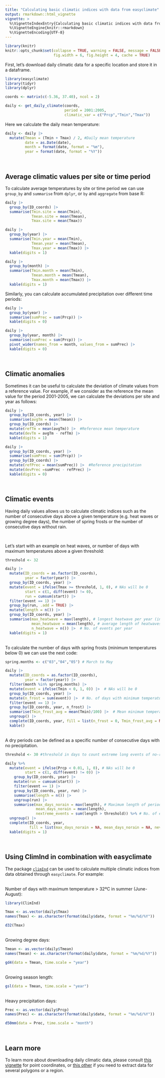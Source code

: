 ```yaml
---
title: "Calculating basic climatic indices with data from easyclimate"
output: rmarkdown::html_vignette
vignette: >
  %\VignetteIndexEntry{Calculating basic climatic indices with data from easyclimate}
  %\VignetteEngine{knitr::rmarkdown}
  %\VignetteEncoding{UTF-8}
---
```


```r
library(knitr)
knitr::opts_chunk$set(collapse = TRUE, warning = FALSE, message = FALSE, 
                      fig.width = 6, fig.height = 4, cache = TRUE)
```

First, let's download daily climatic data for a specific location and store it in a dataframe.

```r

library(easyclimate)
library(tidyr)
library(dplyr)

coords <- matrix(c(-5.36, 37.40), ncol = 2)

daily <- get_daily_climate(coords,
                           period = 2001:2005,
                           climatic_var = c("Prcp","Tmin","Tmax"))  

```


Here we calculate the daily mean temperature:

```r

daily <- daily |> 
  mutate(Tmean = (Tmin + Tmax) / 2, #Daily mean temperature
         date = as.Date(date),
         month = format(date, format = "%m"),
         year = format(date, format = "%Y"))
```

<br>

## Average climatic values per site or time period

To calculate average temperatures by site or time period we can use `group_by` and `summarise` from `dplyr`, or `by` and `aggregate` from base R: 

```r

daily |> 
  group_by(ID_coords) |> 
  summarise(Tmin.site = mean(Tmin),
            Tmean.site = mean(Tmean),
            Tmax.site = mean(Tmax))

daily |> 
  group_by(year) |>  
  summarise(Tmin.year = mean(Tmin),
            Tmean.year = mean(Tmean),
            Tmax.year = mean(Tmax)) |> 
  kable(digits = 1)

daily |>  
  group_by(month) |> 
  summarise(Tmin.month = mean(Tmin),
            Tmean.month = mean(Tmean),
            Tmax.month = mean(Tmax)) |> 
  kable(digits = 1)


```


Similarly, you can calculate accumulated precipitation over different time periods: 

```r
daily |> 
  group_by(year) |>  
  summarise(sumPrec = sum(Prcp)) |> 
  kable(digits = 0)

daily |> 
  group_by(year, month) |> 
  summarise(sumPrec = sum(Prcp)) |>  
  pivot_wider(names_from = month, values_from = sumPrec) |> 
  kable(digits = 0)
```


<br>

## Climatic anomalies

Sometimes it can be useful to calculate the deviation of climate values from a reference value. For example, if we consider as the reference the mean value for the period 2001-2005, we can calculate the deviations per site and year as follows:

```r

daily |>    
  group_by(ID_coords, year) |>  
  summarise(avgTm = mean(Tmean)) |>  
  group_by(ID_coords) |>  
  mutate(refTm = mean(avgTm)) |>  #Reference mean temperature
  mutate(devTm = avgTm - refTm) |>  
  kable(digits = 1)

daily |>    
  group_by(ID_coords, year) |>  
  summarise(sumPrec = sum(Prcp)) |> 
  group_by(ID_coords) |> 
  mutate(refPrec = mean(sumPrec)) |>  #Reference precipitation
  mutate(devPrec =sumPrec - refPrec) |>  
  kable(digits = 0)

```

<br>

## Climatic events

Having daily values allows us to calculate climatic indices such as the number of consecutive days above a given temperature (e.g. heat waves or growing degree days), the number of spring frosts or the number of consecutive days without rain.

<br>

Let's start with an example on heat waves, or number of days with maximum temperatures above a given threshold:

```r

threshold <- 32  

daily |>  
  mutate(ID_coords = as.factor(ID_coords),
         year = factor(year)) |>  
  group_by(ID_coords, year) |>  
  mutate(event = ifelse(Tmax >= threshold, 1, 0), # NAs will be 0 
         start = c(1, diff(event) != 0),
         run = cumsum(start)) |>  
  filter(event == 1) |> 
  group_by(run, .add = TRUE) |>  
  mutate(length = n()) |>  
  group_by(ID_coords, year) |> 
  summarise(max_heatwave = max(length), # longest heatwave per year (in days)
            mean_heatwave = mean(length), # average length of heatwaves per year
            n_heatwave = n()) |>  # No. of events per year
  kable(digits = 1)

```

<br>
To calculate the number of days with spring frosts (minimum temperatures below 0) we can use the next code:

```r

spring.months <- c("03","04","05") # March to May

daily |>  
  mutate(ID_coords = as.factor(ID_coords),
         year = factor(year)) |>  
  filter(month %in% spring.months) |>  
  mutate(event = ifelse(Tmin < 0, 1, 0)) |>  # NAs will be 0 
  group_by(ID_coords, year) |>  
  mutate(n_frost = sum(event)) |>  # No. of days with minimum temperature < 0 per year
  filter(event == 1) |>  
  group_by(ID_coords, year, n_frost) |>  
  summarise(Tmin_frost_avg = mean(Tmin)/100) |>  # Mean minimum temperature of frost days
  ungroup() |>  
  complete(ID_coords, year, fill = list(n_frost = 0, Tmin_frost_avg = NA)) |>  
  kable()

```

<br>
A dry periods can be defined as a specific number of consecutive days with no precipitation. 

```r

threshold <- 30 #threshold in days to count extreme long events of no-rain

daily %>%  
  mutate(event = ifelse(Prcp < 0.01, 1, 0), # NAs will be 0 
         start = c(1, diff(event) != 0)) |>  
    group_by(ID_coords, year) |>  
    mutate(run = cumsum(start)) |> 
    filter(event == 1) |>  
    group_by(ID_coords, year, run) |>  
    summarise(length = n()) |>  
    ungroup(run) |> 
    summarise(max_days_norain = max(length), # Maximum length of periods of consecutive days without rain per year
              mean_days_norain = mean(length), 
              nextreme_events = sum(length > threshold)) %>% # No. of events per year
  ungroup() |>  
  complete(ID_coords, year, 
           fill = list(max_days_norain = NA, mean_days_norain = NA, nevents = 0))  |>  
  kable(digits = 1)

```


<br>

## Using ClimInd in combination with easyclimate

The package [`climInd`](https://cran.r-project.org/package=ClimInd) can be used to calculate multiple climatic indices from data obtained through `easyclimate`. For example:

<br>
Number of days with maximum temperature > 32ºC in summer (June-August):

```r
library(ClimInd)

Tmax <- as.vector(daily$Tmax)
names(Tmax) <- as.character(format(daily$date, format = "%m/%d/%Y"))

d32(Tmax)
```


<br>
Growing degree days:

```r
Tmean <- as.vector(daily$Tmean)
names(Tmean) <- as.character(format(daily$date, format = "%m/%d/%Y"))

gd4(data = Tmean, time.scale = "year") 
```

<br>
Growing season length:

```r
gsl(data = Tmean, time.scale = "year") 
```

<br>
Heavy precipitation days:

```r
Prec <- as.vector(daily$Prcp)
names(Prec) <- as.character(format(daily$date, format = "%m/%d/%Y"))

d50mm(data = Prec, time.scale = "month")
```

<br>

## Learn more

To learn more about downloading daily climatic data, please consult [this vignette](https://verughub.github.io/easyclimate/articles/points-df-mat-sf.html) for point coordinates, or [this other](https://verughub.github.io/easyclimate/articles/polygons-raster.html) if you need to extract data for several polygons or a region.




